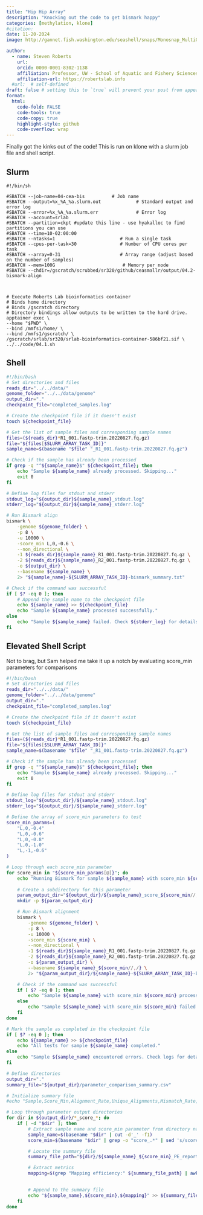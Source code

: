 ```yaml
---
title: "Hip Hip Array"
description: "Knocking out the code to get bismark happy"
categories: [methylation, klone]
#citation: 
date: 11-20-2024
image: http://gannet.fish.washington.edu/seashell/snaps/Monosnap_MultiQC_Report_2024-11-21_17-51-28.png # finding a good image

author:
  - name: Steven Roberts
    url: 
    orcid: 0000-0001-8302-1138
    affiliation: Professor, UW - School of Aquatic and Fishery Sciences
    affiliation-url: https://robertslab.info
  #url:  # self-defined
draft: false # setting this to `true` will prevent your post from appearing on your listing page until you're ready!
format:
  html:
    code-fold: FALSE
    code-tools: true
    code-copy: true
    highlight-style: github
    code-overflow: wrap
---
```


Finally got the kinks out of the code! This is run on klone with a slurm job file and shell script.

## Slurm

```slurm
#!/bin/sh

#SBATCH --job-name=04-cea-bis          # Job name
#SBATCH --output=%x_%A_%a.slurm.out             # Standard output and error log
#SBATCH --error=%x_%A_%a.slurm.err              # Error log
#SBATCH --account=srlab
#SBATCH --partition=ckpt #update this line - use hyakalloc to find partitions you can use
#SBATCH --time=10-02:00:00
#SBATCH --ntasks=1                        # Run a single task
#SBATCH --cpus-per-task=30                # Number of CPU cores per task
#SBATCH --array=0-31                      # Array range (adjust based on the number of samples)
#SBATCH --mem=100G                         # Memory per node
#SBATCH --chdir=/gscratch/scrubbed/sr320/github/ceasmallr/output/04.2-bismark-align



# Execute Roberts Lab bioinformatics container
# Binds home directory
# Binds /gscratch directory
# Directory bindings allow outputs to be written to the hard drive.
apptainer exec \
--home "$PWD" \
--bind /mmfs1/home/ \
--bind /mmfs1/gscratch/ \
/gscratch/srlab/sr320/srlab-bioinformatics-container-586bf21.sif \
../../code/04.1.sh
```

## Shell 

```bash
#!/bin/bash
# Set directories and files
reads_dir="../../data/"
genome_folder="../../data/genome"
output_dir="."
checkpoint_file="completed_samples.log"

# Create the checkpoint file if it doesn't exist
touch ${checkpoint_file}

# Get the list of sample files and corresponding sample names
files=(${reads_dir}*R1_001.fastp-trim.20220827.fq.gz)
file="${files[$SLURM_ARRAY_TASK_ID]}"
sample_name=$(basename "$file" "_R1_001.fastp-trim.20220827.fq.gz")

# Check if the sample has already been processed
if grep -q "^${sample_name}$" ${checkpoint_file}; then
    echo "Sample ${sample_name} already processed. Skipping..."
    exit 0
fi

# Define log files for stdout and stderr
stdout_log="${output_dir}${sample_name}_stdout.log"
stderr_log="${output_dir}${sample_name}_stderr.log"

# Run Bismark align
bismark \
    -genome ${genome_folder} \
    -p 8 \
    -u 10000 \
    -score_min L,0,-0.6 \
    --non_directional \
    -1 ${reads_dir}${sample_name}_R1_001.fastp-trim.20220827.fq.gz \
    -2 ${reads_dir}${sample_name}_R2_001.fastp-trim.20220827.fq.gz \
    -o ${output_dir} \
    --basename ${sample_name} \
    2> "${sample_name}-${SLURM_ARRAY_TASK_ID}-bismark_summary.txt"

# Check if the command was successful
if [ $? -eq 0 ]; then
    # Append the sample name to the checkpoint file
    echo ${sample_name} >> ${checkpoint_file}
    echo "Sample ${sample_name} processed successfully."
else
    echo "Sample ${sample_name} failed. Check ${stderr_log} for details."
fi

```


## Elevated Shell Script

Not to brag, but Sam helped me take it up a notch by evaluating score_min parameters for comparisons

```bash
#!/bin/bash
# Set directories and files
reads_dir="../../data/"
genome_folder="../../data/genome"
output_dir="."
checkpoint_file="completed_samples.log"

# Create the checkpoint file if it doesn't exist
touch ${checkpoint_file}

# Get the list of sample files and corresponding sample names
files=(${reads_dir}*R1_001.fastp-trim.20220827.fq.gz)
file="${files[$SLURM_ARRAY_TASK_ID]}"
sample_name=$(basename "$file" "_R1_001.fastp-trim.20220827.fq.gz")

# Check if the sample has already been processed
if grep -q "^${sample_name}$" ${checkpoint_file}; then
    echo "Sample ${sample_name} already processed. Skipping..."
    exit 0
fi

# Define log files for stdout and stderr
stdout_log="${output_dir}/${sample_name}_stdout.log"
stderr_log="${output_dir}/${sample_name}_stderr.log"

# Define the array of score_min parameters to test
score_min_params=(
    "L,0,-0.4"
    "L,0,-0.6"
    "L,0,-0.8"
    "L,0,-1.0"
    "L,-1,-0.6"
)

# Loop through each score_min parameter
for score_min in "${score_min_params[@]}"; do
    echo "Running Bismark for sample ${sample_name} with score_min ${score_min}"
    
    # Create a subdirectory for this parameter
    param_output_dir="${output_dir}/${sample_name}_score_${score_min//,/}"
    mkdir -p ${param_output_dir}

    # Run Bismark alignment
    bismark \
        -genome ${genome_folder} \
        -p 8 \
        -u 10000 \
        -score_min ${score_min} \
        --non_directional \
        -1 ${reads_dir}${sample_name}_R1_001.fastp-trim.20220827.fq.gz \
        -2 ${reads_dir}${sample_name}_R2_001.fastp-trim.20220827.fq.gz \
        -o ${param_output_dir} \
        --basename ${sample_name}_${score_min//,/} \
        2> "${param_output_dir}/${sample_name}-${SLURM_ARRAY_TASK_ID}-bismark_summary.txt"

    # Check if the command was successful
    if [ $? -eq 0 ]; then
        echo "Sample ${sample_name} with score_min ${score_min} processed successfully."
    else
        echo "Sample ${sample_name} with score_min ${score_min} failed. Check ${stderr_log} for details."
    fi
done

# Mark the sample as completed in the checkpoint file
if [ $? -eq 0 ]; then
    echo ${sample_name} >> ${checkpoint_file}
    echo "All tests for sample ${sample_name} completed."
else
    echo "Sample ${sample_name} encountered errors. Check logs for details."
fi

# Define directories
output_dir="."
summary_file="${output_dir}/parameter_comparison_summary.csv"

# Initialize summary file
#echo "Sample,Score_Min,Alignment_Rate,Unique_Alignments,Mismatch_Rate,Bisulfite_Efficiency" > ${summary_file}

# Loop through parameter output directories
for dir in ${output_dir}/*_score_*; do
    if [ -d "$dir" ]; then
        # Extract sample name and score_min parameter from directory name
        sample_name=$(basename "$dir" | cut -d'_' -f1)
        score_min=$(basename "$dir" | grep -o "score_.*" | sed 's/score_//; s/_/,/g')

        # Locate the summary file
        summary_file_path="${dir}/${sample_name}_${score_min}_PE_report.txt"

        # Extract metrics
        mapping=$(grep "Mapping efficiency:" ${summary_file_path} | awk '{print "mapping efficiency ", $3}')
        

        # Append to the summary file
        echo "${sample_name},${score_min},${mapping}" >> ${summary_file}
    fi
done
```
